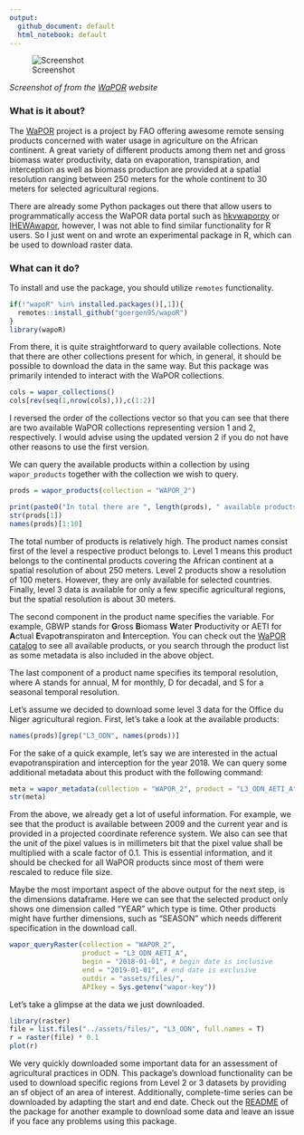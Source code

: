 ```yaml
---
output:
  github_document: default
  html_notebook: default
---
```


![Screenshot](../assets/images/wapor.png)

*Screenshot of from the [WaPOR](https://wapor.apps.fao.org/home/WAPOR_2/1) website*

### What is it about?

The [WaPOR](https://wapor.apps.fao.org/home/WAPOR_2/1) project is a project by FAO offering awesome remote sensing products 
concerned with water usage in agriculture on the African continent. A great
variety of different products among them net and gross biomass water productivity, 
data on evaporation, transpiration, and interception as well as biomass production
are provided at a spatial resolution ranging between 250 meters for the whole
continent to 30 meters for selected agricultural regions. 

There are already some Python packages out there that allow users to programmatically
access the WaPOR data portal such as [hkvwaporpy](https://github.com/HKV-products-services/hkvwaporpy) 
or [IHEWAwapor](https://github.com/wateraccounting/IHEWAwapor), however, I was not
able to find similar functionality for R users. So I just went on and wrote an
experimental package in R, which can be used to download raster data.

### What can it do?

To install and use the package, you should utilize `remotes` functionality.

```r
if(!"wapoR" %in% installed.packages()[,1]){
  remotes::install_github("goergen95/wapoR")
}
library(wapoR)
```
From there, it is quite straightforward to query available collections. Note that
there are other collections present for which, in general, it should be possible
to download the data in the same way. But this package was primarily intended to
interact with the WaPOR collections.

```r
cols = wapor_collections()
cols[rev(seq(1,nrow(cols),)),c(1:2)]
```
I reversed the order of the collections vector so that you can see that there
are two available WaPOR collections representing version 1 and 2, respectively.
I would advise using the updated version 2 if you do not have other reasons
to use the first version.

We can query the available products within a collection by using `wapor_products`
together with the collection we wish to query.

```r
prods = wapor_products(collection = "WAPOR_2")

print(paste0("In total there are ", length(prods), " available products in the WAPOR_2 collection."))
str(prods[1])
names(prods)[1:10]
```
The total number of products is relatively high. The product names consist first of
the level a respective product belongs to. Level 1 means this product belongs to the
continental products covering the African continent at a spatial resolution of about 
250 meters. Level 2 products show a resolution of 100 meters. However, they are
only available for selected countries. Finally, level 3 data is available for only
a few specific agricultural regions, but the spatial resolution is about 30 meters. 

The second component in the product name specifies the variable. For example, 
GBWP stands for **G**ross **B**iomass **W**ater **P**roductivity or AETI for
**A**ctual **E**vapo**t**ranspiraton and **I**nterception. You can check out the
[WaPOR catalog](https://wapor.apps.fao.org/catalog/WAPOR_2/1) to see all available products, or you search through the 
product list as some metadata is also included in the above object.

The last component of a product name specifies its temporal resolution, where A stands
for annual, M for monthly, D for decadal, and S for a seasonal temporal resolution.

Let's assume we decided to download some level 3 data for the Office du Niger agricultural region.
First, let's take a look at the available products:

```r
names(prods)[grep("L3_ODN", names(prods))]
```
For the sake of a quick example, let's say we are interested in the actual
evapotranspiration and interception for the year 2018. We can query some additional
metadata about this product with the following command:

```r
meta = wapor_metadata(collection = "WAPOR_2", product = "L3_ODN_AETI_A")
str(meta)
```
From the above, we already get a lot of useful information. For example, we see that
the product is available between 2009 and the current year and is provided in 
a projected coordinate reference system. We also can see that the unit of the pixel
values is in millimeters bit that the pixel value shall be multiplied with a scale
factor of 0.1. This is essential information, and it should be checked for all 
WaPOR products since most of them were rescaled to reduce file size. 

Maybe the most important aspect of the above output for the next step, 
is the dimensions dataframe. Here we can see that the selected product only shows
one dimension called "YEAR" which type is time. Other products
might have further dimensions, such as "SEASON" which needs different specification
in the download call.

```r
wapor_queryRaster(collection = "WAPOR_2",
                  product = "L3_ODN_AETI_A",
                  begin = "2018-01-01", # begin date is inclusive
                  end = "2019-01-01", # end date is exclusive
                  outdir = "assets/files/",
                  APIkey = Sys.getenv("wapor-key")) 
```
Let's take a glimpse at the data we just downloaded.

```r
library(raster)
file = list.files("../assets/files/", "L3_ODN", full.names = T)
r = raster(file) * 0.1
plot(r)
```

We very quickly downloaded some important data for an assessment of agricultural
practices in ODN. This package's download functionality can be used to 
download specific regions from Level 2 or 3 datasets by providing an sf object
of an area of interest. Additionally, complete-time series can be downloaded by
adapting the start and end date. Check out the [README](https://github.com/goergen95/wapoR) of the package for another
example to download some data and leave an issue if you face any problems using
this package. 


